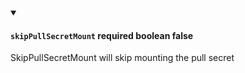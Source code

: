 
<details className="config-field" data-expandable="false" open>
<summary>

#### `skipPullSecretMount` <span class="config-field-required" data-required="false">required</span> <span class="config-field-type">boolean</span> <span class="config-field-default">false</span> <span class="config-field-enum"></span>

SkipPullSecretMount will skip mounting the pull secret

</summary>



</details>
